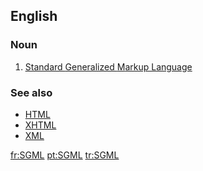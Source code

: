 ==English==
===Noun===
{{en-abbr}}

# [[w:Standard Generalized Markup Language|<u>S</u>tandard <u>G</u>eneralized <u>M</u>arkup <u>L</u>anguage]]

===See also===
*[[HTML]]
*[[XHTML]]
*[[XML]]

<!--Interwikies-->
[[fr:SGML]]
[[pt:SGML]]
[[tr:SGML]]